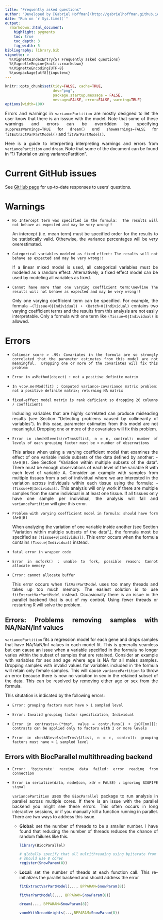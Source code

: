 ```yaml
---
title: "Frequently asked questions"
author: "Developed by [Gabriel Hoffman](http://gabrielhoffman.github.io/)"
date: "Run on `r Sys.time()`"
output:
  rmarkdown::html_document:
    highlight: pygments
    toc: true
    toc_depth: 3
    fig_width: 5
bibliography: library.bib
vignette: >
  %\VignetteIndexEntry{5) Frequently asked questions}
  %\VignetteEngine{knitr::rmarkdown}
  %\VignetteEncoding{UTF-8}
  %\usepackage[utf8]{inputenc}
---
```


<!---
cd /Users/gabrielhoffman/workspace/repos
R
library('knitr')
rmarkdown::render('variancePartition/vignettes/FAQ.Rmd')


rmarkdown::render('FAQ.Rmd')

--->

```r
knitr::opts_chunk$set(tidy=FALSE, cache=TRUE,
                      dev="png",
                      package.startup.message = FALSE,
                      message=FALSE, error=FALSE, warning=TRUE)
options(width=100)
```	


<style>
body {
text-align: justify}
</style>


Errors and warnings in `variancePartition` are mostly designed to let the user know that there is an isssue with the model.  Note that some of these warnings and errors can be overridden by specifying `suppressWarnings=TRUE` for `dream()` and `showWarnings=FALSE` for `fitExtractVarPartModel()` and `fitVarPartModel()`.

Here is a guide to interperting interpreting warnings and errors from `variancePartition` and `dream`.  Note that some of the document can be found in "1) Tutorial on using variancePartition".

# Current GitHub issues
See [GitHub page](https://github.com/GabrielHoffman/variancePartition/issues) for up-to-date responses to users' questions.

# Warnings

+ `No Intercept term was specified in the formula:
 The results will not behave as expected and may be very wrong!!`

  An intercept (i.e. mean term) must be specified order for the results to be statistically valid.  Otherwise, the variance percentages will be *very* overestimated.

* `Categorical variables modeled as fixed effect: The results will not behave as expected and may be very wrong!!`

  If a linear mixed model is used, all categorical variables must be modeled as a random effect.  Alternatively, a fixed effect model can be used by modeling all variables as fixed. 

* `Cannot have more than one varying coefficient term:\newline The results will not behave as expected and may be very wrong!!`

  Only one varying coefficient term can be specified.  For example, the formula `~(Tissue+0|Individual) + (Batch+0|Individual)` contains two varying coefficient terms and the results from this analysis are not easily interpretable.  Only a formula with one term like `(Tissue+0|Individual)` is allowed. 


# Errors

* `Colinear score > .99: Covariates in the formula are so strongly correlated that the parameter estimates from this model are not meaningful.  Dropping one or more of the covariates will fix this problem`
* `Error in asMethod(object) : not a positive definite matrix`
* `In vcov.merMod(fit) : Computed variance-covariance matrix problem: not a positive definite matrix; returning NA matrix`
* `fixed-effect model matrix is rank deficient so dropping 26 columns / coefficients`

  Including variables that are highly correlated can produce misleading results (see Section "Detecting problems caused by collinearity of variables").  In this case, parameter estimates from this model are not meaningful.  Dropping one or more of the covariates will fix this problem.


* `Error in checkNlevels(reTrms$flist, n = n, control): number of levels of each grouping factor must be < number of observations`

  This arises when using a varying coefficient model that examines the effect of one variable inside subsets of the data defined by another: `~(A+0|B)`.  See Section "Variation within multiple subsets of the data". There must be enough observations of each level of the variable B with each level of variable A.  Consider an example with samples from multiple tissues from a set of individual where we are interested in the variation across individuals within each tissue using the formula: `~(Tissue+0|Individual)`.  This analysis will only work if there are multiple samples from the same individual in at least one tissue.  If all tissues only have one sample per individual, the analysis will fail and `variancePartition` will give this error.

* `Problem with varying coefficient model in formula: should have form (A+0|B)`

  When analyzing the variation of one variable inside another (see Section "Variation within multiple subsets of the data".), the formula most be specified as `(Tissue+0|Individual)`.  This error occurs when the formula contains `(Tissue|Individual)` instead.

* `fatal error in wrapper code`
* `Error in mcfork() : unable to fork, possible reason: Cannot allocate memory`
* `Error: cannot allocate buffer`

  This error occurs when `fitVarPartModel` uses too many threads and takes up too much memory.  The easiest solution is to use `fitExtractVarPartModel` instead.  Occasionally there is an issue in the parallel backend that is out of my control.  Using fewer threads or restarting R will solve the problem. 

## Errors: Problems removing samples with NA/NaN/Inf values

`variancePartition` fits a regression model for each gene and drops samples that have NA/NaN/Inf values in each model fit.  This is generally seamless but can cause an issue when a variable specified in the formula no longer varies within the subset of samples that are retained.  Consider an example with variables for sex and age where age is NA for all males samples.  Dropping samples with invalid values for variables included in the formula will retain only female samples.  This will cause `variancePartition` to throw an error because there is now no variation in sex in the retained subset of the data.  This can be resolved by removing either age or sex from the formula.

This situtation is indicated by the following errors:   

* `Error: grouping factors must have > 1 sampled level`

* `Error: Invalid grouping factor specification, Individual`

*  `Error in contrasts<-(*tmp*, value = contr.funs[1 + isOF[nn]]): contrasts can be applied only to factors with 2 or more levels`

* `Error in checkNlevels(reTrms\$flist, n = n, control): grouping factors must have > 1 sampled level`



## Errors with BiocParallel multithreading backend

* `Error: 'bpiterate' receive data failed: error reading from connection`

* `Error in serialize(data, node$con, xdr = FALSE) : ignoring SIGPIPE signal`

    `variancePartition` uses the `BiocParallel` package to run analysis in parallel across multiple cores.  If there is an issue with the parallel backend you might see these errors.  This often occurs in long interactive sessions, or if you manually kill a function running in parallel.  There are two ways to address this issue.  

  + __Global__: set the number of threads to be a smaller number.  I have found that reducing the number of threads reduces the chance of random failures like this.

    ```r
    library(BiocParallel)

    # globally specify that all multithreading using bpiterate from BiocParallel
    # should use 8 cores
    register(SnowParam(8))
    ```

  + __Local__: set the number of theads at each function call.  This re-initializes the parallel backend and should address the error 

    ```r
    fitExtractVarPartModel(..., BPPARAM=SnowParam(8))

    fitVarPartModel(..., BPPARAM=SnowParam(8))

    dream(..., BPPARAM=SnowParam(8))

    voomWithDreamWeights(...,BPPARAM=SnowParam(8))
    ```
